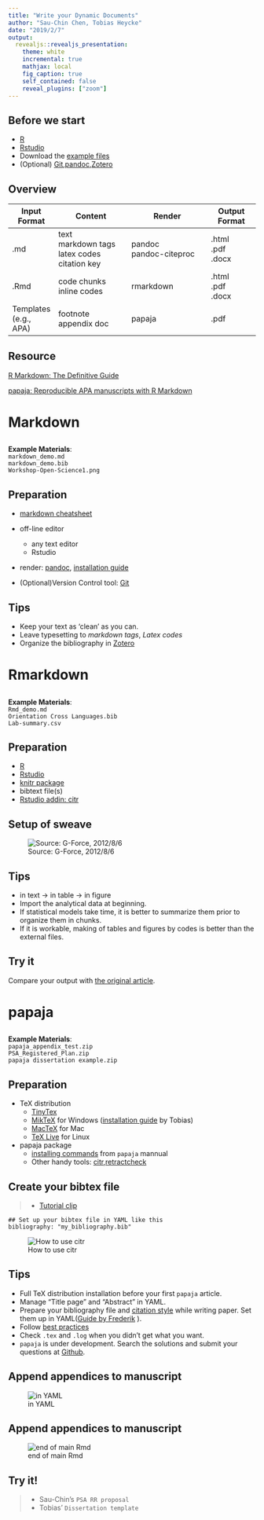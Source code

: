 ```yaml
---
title: "Write your Dynamic Documents"
author: "Sau-Chin Chen, Tobias Heycke"
date: "2019/2/7"
output: 
  revealjs::revealjs_presentation:
    theme: white
    incremental: true
    mathjax: local
    fig_caption: true
    self_contained: false
    reveal_plugins: ["zoom"]
---
```


## Before we start

- [R](https://www.r-project.org/)
- [Rstudio](https://www.rstudio.com/)
- Download the [example files](https://github.com/SCgeeker/WS_dynamic_doc/archive/master.zip)
- (Optional) [Git](https://git-scm.com/),[pandoc](https://pandoc.org/installing.html),[Zotero](https://www.zotero.org/download/)


## Overview

|Input<br>Format|Content|Render|Output<br>Format|
|---|---------|----------|------|
|.md         |text<br>markdown tags<br>latex codes<br>citation key|pandoc<br>pandoc-citeproc|.html<br>.pdf<br>.docx |
|.Rmd        |code chunks<br>inline codes|rmarkdown |.html<br>.pdf<br>.docx  |
|Templates<br>(e.g., APA)|footnote<br>appendix doc|papaja|.pdf|

## Resource

[R Markdown: The Definitive Guide](https://bookdown.org/yihui/rmarkdown/)

[papaja: Reproducible APA manuscripts with R Markdown](https://crsh.github.io/papaja_man/)

# Markdown

##

**Example Materials**:<br> `markdown_demo.md`<br>`markdown_demo.bib`<br>`Workshop-Open-Science1.png`

## Preparation

- [markdown cheatsheet](https://github.com/adam-p/markdown-here/wiki/Markdown-Cheatsheet)

- off-line editor
    - any text editor
    - Rstudio

- render: [pandoc](http://pandoc.org/), [installation guide](https://pandoc.org/installing.html)
- (Optional)Version Control tool: [Git](https://git-scm.com/)

## Tips
- Keep your text as 'clean' as you can. 
- Leave typesetting to *markdown tags*, *Latex codes*
- Organize the bibliography in [Zotero](http://zotero.org/)

# Rmarkdown

## 

**Example Materials**:<br> `Rmd_demo.md`<br>`Orientation Cross Languages.bib`<br>`Lab-summary.csv`

## Preparation

- [R](https://www.r-project.org/)
- [Rstudio](https://www.rstudio.com/)
- [knitr package](https://cran.r-project.org/web/packages/knitr/index.html)
- bibtext file(s)
- [Rstudio addin: citr](https://github.com/crsh/citr)

## Setup of sweave

![Source: G-Force, 2012/8/6](https://i2.wp.com/gforge.se/wp-content/uploads/2012/06/Sweave-to-knitr-options.jpg)

## Tips
- in text 
-> in table -> in figure
- Import the analytical data at beginning.
- If statistical models take time, it is better to summarize them prior to organize them in chunks.
- If it is workable, making of tables and figures by codes is better than the external files.

## Try it

Compare your output with [the original article](https://psyarxiv.com/t2pjv/).

# papaja

##

**Example Materials**:<br> `papaja_appendix_test.zip` <br> `PSA_Registered_Plan.zip` <br> `papaja dissertation example.zip`

## Preparation
- TeX distribution
    - [TinyTex](https://yihui.name/tinytex/)
    - [MikTeX](http://miktex.org/) for Windows ([installation guide]((https://tobiasheycke.github.io/pages/fullmiktex)) by Tobias)
    - [MacTeX](https://tug.org/mactex/) for Mac
    - [TeX Live](http://www.tug.org/texlive/) for Linux 

- papaja package
    - [installing commands](https://crsh.github.io/papaja_man/introduction.html#installing-papaja) from `papaja` mannual
    - Other handy tools: [citr](https://github.com/crsh/citr),[retractcheck](https://github.com/libscie/retractcheck)

## Create your bibtex file

>- [Tutorial clip](https://www.youtube.com/watch?v=ixUF3BN_KOA)

```
## Set up your bibtex file in YAML like this
bibliography: "my_bibliography.bib"
```

![How to use citr](https://raw.githubusercontent.com/crsh/citr/master/tools/images/addin_demo.gif)

## Tips
- Full TeX distribution installation before your first `papaja` article.
- Manage "Title page" and "Abstract" in YAML.
- Prepare your bibliography file and [citation style](https://www.zotero.org/styles) while writing paper. Set them up in YAML([Guide by Frederik](https://crsh.github.io/papaja_man/writing.html#citations) ).
- Follow [best practices](https://crsh.github.io/papaja_man/tips-and-tricks.html#best-practices)
- Check `.tex` and `.log` when you didn't get what you want.
- `papaja` is under development. Search the solutions and submit your questions at [Github](https://github.com/crsh/papaja/issues).


## Append appendices to manuscript
![in YAML](https://user-images.githubusercontent.com/1747068/43012188-b6bff12c-8c13-11e8-9277-f4ce36f859e9.png) 

## Append appendices to manuscript

![end of main Rmd](https://user-images.githubusercontent.com/1747068/43012230-daf80188-8c13-11e8-894d-d750cb03c6ae.png)

## Try it!

>- Sau-Chin's `PSA RR proposal`
>- Tobias' `Dissertation template`